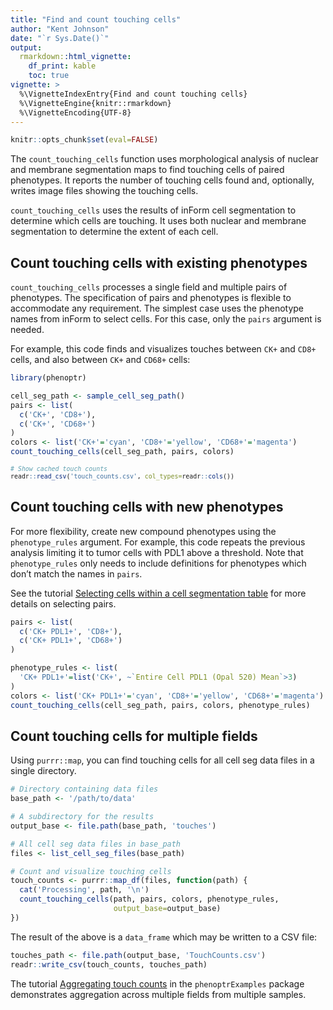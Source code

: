 ```yaml
---
title: "Find and count touching cells"
author: "Kent Johnson"
date: "`r Sys.Date()`"
output:
  rmarkdown::html_vignette:
    df_print: kable
    toc: true
vignette: >
  %\VignetteIndexEntry{Find and count touching cells}
  %\VignetteEngine{knitr::rmarkdown}
  %\VignetteEncoding{UTF-8}
---
```


```r
knitr::opts_chunk$set(eval=FALSE)
```


The `count_touching_cells` function uses morphological analysis of nuclear and
membrane segmentation maps to find touching cells of paired phenotypes. It
reports the number of touching cells found and, optionally, writes image files
showing the touching cells.

`count_touching_cells` uses the results of inForm cell segmentation to
determine which cells are touching. It uses both nuclear and membrane
segmentation to determine the extent of each cell.

## Count touching cells with existing phenotypes

`count_touching_cells` processes a single field and multiple pairs of 
phenotypes. The specification of pairs and phenotypes is flexible to 
accommodate any requirement. The simplest case uses the phenotype names
from inForm to select cells. For this case, only the `pairs` argument
is needed. 

For example, this code finds and visualizes touches between 
`CK+` and `CD8+` cells, and also
between `CK+` and `CD68+` cells:

```r
library(phenoptr)

cell_seg_path <- sample_cell_seg_path()
pairs <- list(
  c('CK+', 'CD8+'),
  c('CK+', 'CD68+')
)
colors <- list('CK+'='cyan', 'CD8+'='yellow', 'CD68+'='magenta')
count_touching_cells(cell_seg_path, pairs, colors)
```

<small>
```r
# Show cached touch counts
readr::read_csv('touch_counts.csv', col_types=readr::cols())
```
</small>

## Count touching cells with new phenotypes

For more flexibility, create new compound phenotypes using
the `phenotype_rules` argument. For example,
this code repeats the previous analysis limiting it to tumor cells with PDL1
above a threshold. Note that `phenotype_rules` only needs to include
definitions for phenotypes which don't match the names in `pairs`.

<div class="panel panel-default"><div class="panel-body">
See the tutorial 
[Selecting cells within a cell segmentation table](https://akoyabio.github.io/phenoptr/articles/selecting_cells.html)
for more details on
selecting pairs.</div></div>

```r
pairs <- list(
  c('CK+ PDL1+', 'CD8+'),
  c('CK+ PDL1+', 'CD68+')
)

phenotype_rules <- list(
  'CK+ PDL1+'=list('CK+', ~`Entire Cell PDL1 (Opal 520) Mean`>3)
)
colors <- list('CK+ PDL1+'='cyan', 'CD8+'='yellow', 'CD68+'='magenta')
count_touching_cells(cell_seg_path, pairs, colors, phenotype_rules)
```

## Count touching cells for multiple fields

Using `purrr::map`, you can find touching cells for all cell seg data
files in a single directory.

```r
# Directory containing data files
base_path <- '/path/to/data'

# A subdirectory for the results
output_base <- file.path(base_path, 'touches')

# All cell seg data files in base_path
files <- list_cell_seg_files(base_path)

# Count and visualize touching cells
touch_counts <- purrr::map_df(files, function(path) {
  cat('Processing', path, '\n')
  count_touching_cells(path, pairs, colors, phenotype_rules,
                       output_base=output_base)
})
```

The result of the above is a `data_frame` which may be written to 
a CSV file:

```r
touches_path <- file.path(output_base, 'TouchCounts.csv')
readr::write_csv(touch_counts, touches_path)
```

<div class="panel panel-default"><div class="panel-body">
The tutorial
[Aggregating touch counts](https://akoyabio.github.io/phenoptrExamples/articles/count_touches.html)
in the `phenoptrExamples` package demonstrates aggregation across multiple
fields from multiple samples.</div></div>
